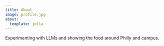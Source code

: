 ```yaml
---
title: About
image: profile.jpg
about:
  template: jolla
---
```


Experimenting with LLMs and showing the food around Philly and campus. 
